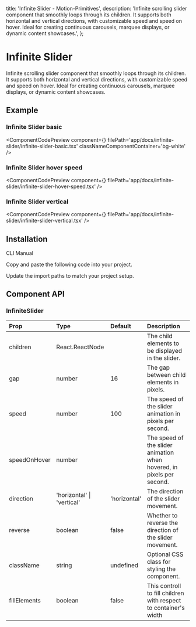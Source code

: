   title: 'Infinite Slider - Motion-Primitives',
  description:
    'Infinite scrolling slider component that smoothly loops through its children. It supports both horizontal and vertical directions, with customizable speed and speed on hover. Ideal for creating continuous carousels, marquee displays, or dynamic content showcases.',
};

# Infinite Slider

Infinite scrolling slider component that smoothly loops through its children. It supports both horizontal and vertical directions, with customizable speed and speed on hover. Ideal for creating continuous carousels, marquee displays, or dynamic content showcases.

## Example

### Infinite Slider basic

<ComponentCodePreview
  component={<InfiniteSliderBasic />}
  filePath='app/docs/infinite-slider/infinite-slider-basic.tsx'
  classNameComponentContainer='bg-white'
/>

### Infinite Slider hover speed

<ComponentCodePreview
  component={<InfiniteSliderHoverSpeed />}
  filePath='app/docs/infinite-slider/infinite-slider-hover-speed.tsx'
/>

### Infinite Slider vertical

<ComponentCodePreview
  component={<InfiniteSliderVertical />}
  filePath='app/docs/infinite-slider/infinite-slider-vertical.tsx'
/>

## Installation

<Tabs defaultValue="cli">

<TabsList>
  <TabsTrigger value='cli'>CLI</TabsTrigger>
  <TabsTrigger value='manual'>Manual</TabsTrigger>
</TabsList>

<TabsContent value="cli">

<InstallationCli value='infinite-slider' />

</TabsContent>

<TabsContent value="manual">

<Steps>

<Step>Copy and paste the following code into your project.</Step>

<CodeBlock filePath='components/core/infinite-slider.tsx' />

<Step>Update the import paths to match your project setup.</Step>

</Steps>

</TabsContent>

</Tabs>

## Component API

### InfiniteSlider

| Prop         | Type                       | Default      | Description                                                           |
| :----------- | :------------------------- | :----------- | :-------------------------------------------------------------------- |
| children     | React.ReactNode            |              | The child elements to be displayed in the slider.                     |
| gap          | number                     | 16           | The gap between child elements in pixels.                             |
| speed        | number                     | 100          | The speed of the slider animation in pixels per second.               |
| speedOnHover | number                     |              | The speed of the slider animation when hovered, in pixels per second. |
| direction    | 'horizontal' \| 'vertical' | 'horizontal' | The direction of the slider movement.                                 |
| reverse      | boolean                    | false        | Whether to reverse the direction of the slider movement.              |
| className    | string                     | undefined    | Optional CSS class for styling the component.                         |
| fillElements | boolean                    | false        | This controll to fill children with respect to container's width      |
